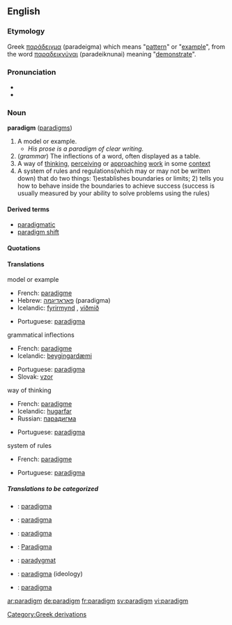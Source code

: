 {{wikipedia}}
==English==
===Etymology===
Greek [[παράδειγμα]] (paradeigma) which means "[[pattern]]" or "[[example]]", from the word [[παραδεικνύναι]] (paradeiknunai) meaning "[[demonstrate]]".

===Pronunciation===
*{{IPA|/ˈpærədaɪm/}}
*{{audio|en-us-paradigm.ogg|Audio (US)}}

===Noun===
'''paradigm''' ([[paradigms]])

# A model or example.
#* ''His prose is a paradigm of clear writing.''
# (''grammar'') The inflections of a word, often displayed as a table.
# A way of [[think]]ing, [[perceive|perceiving]] or [[approach]]ing [[work]] in some [[context]]
# A system of rules and regulations(which may or may not be written down) that do two things: 1)establishes boundaries or limits; 2) tells you how to behave inside the boundaries to achieve success (success is usually measured by your ability to solve problems using the rules)

====Derived terms====
*[[paradigmatic]]
*[[paradigm shift]]

====Quotations====
{{seeCites}}

====Translations====
;model or example
{{top}}
*French: [[paradigme]] {{m}}
*Hebrew: [[פאראדיגמה]] (paradigma) {{f}}
*Icelandic: [[fyrirmynd]] {{f}}, [[viðmið]] {{n}}
{{mid}}
*Portuguese: [[paradigma]] {{m}}
{{bottom}}

;grammatical inflections
{{top}}
*French: [[paradigme]] {{m}}
*Icelandic: [[beygingardæmi]] {{n}}
{{mid}}
*Portuguese: [[paradigma]] {{m}}
*Slovak: [[vzor]] {{m}}
{{bottom}}

;way of thinking
{{top}}
*French: [[paradigme]] {{m}}
*Icelandic: [[hugarfar]] {{n}}
*Russian: [[парадигма]] {{f}}
{{mid}}
*Portuguese: [[paradigma]] {{m}}
{{bottom}}

;system of rules
{{top}}
*French: [[paradigme]] {{m}}
{{mid}}
*Portuguese: [[paradigma]] {{m}}
{{bottom}}

=====Translations to be categorized=====
{{checktrans}}

*{{ttbc|Catalan}}: [[paradigma]] {{m}}
*{{ttbc|Dutch}}: [[paradigma]] {{n}}
*{{ttbc|Finnish}}: [[paradigma]]
*{{ttbc|German}}: [[Paradigma]] {{n}}
*{{ttbc|Polish}}: [[paradygmat]]
*{{ttbc|Slovak}}: [[paradigma]] {{f}} (ideology)
*{{ttbc|Spanish}}: [[paradigma]] {{m}}


[[Category:Greek derivations]]

[[ar:paradigm]]
[[de:paradigm]]
[[fr:paradigm]]
[[sv:paradigm]]
[[vi:paradigm]]